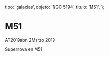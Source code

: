 
  tipo: 'galaxias',
  objeto: 'NGC 5194',
  titulo: 'M51',
};

# M51

<Imagen
  src="registro/ngc-5194_20190302_2_m51.jpg"
  fecha="20190302"
/>

AT2019abn 2Marzo 2019

<Imagen
  src="registro/ngc-5194_20050630_1_m51-22h02m18s-dia-30junio-2005-exp120segundos-dos-imagenes.jpg"
  fecha="20050630"
/>

Supernova en M51